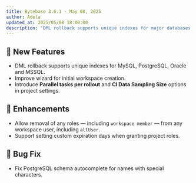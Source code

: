 ```yaml
---
title: Bytebase 3.6.1 - May 08, 2025
author: Adela
updated_at: 2025/05/08 18:00:00
description: 'DML rollback supports unique indexes for major databases'
---
```



## 🚀 New Features

- DML rollback supports unique indexes for MySQL, PostgreSQL, Oracle and MSSQL.
- Improve wizard for initial workspace creation.
- Introduce **Parallel tasks per rollout** and **CI Data Sampling Size** options in project settings.

## 🎄 Enhancements

- Allow removal of any roles — including `workspace member` — from any workspace user, including `allUser`.
- Support setting custom expiration days when granting project roles.

## 🐞 Bug Fix

- Fix PostgreSQL schema autocomplete for names with special characters.

<InstallUpgrade />
